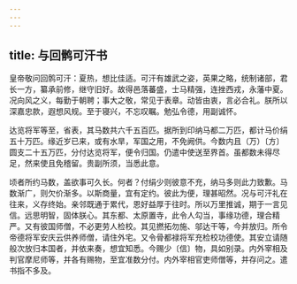 ```yaml
---
---
---
```

title: 与回鹘可汗书
---



皇帝敬问回鹘可汗：夏热，想比佳适。可汗有雄武之姿，英果之略，统制诸部，君长一方，纂承前修，继守旧好。故得邑落蕃盛，士马精强，连挫西戎，永藩中夏。况向风之义，每勤于朝聘；事大之敬，常见于表章。动皆由衷，言必合礼。朕所以深嘉忠款，遐想风规。至于寝兴，不忘叹瞩。勉弘令德，用副诚怀。

达览将军等至，省表，其马数共六千五百匹。据所到印纳马都二万匹，都计马价绢五十万匹。缘近岁已来，或有水旱，军国之用，不免阙供。今数内且（万）〔方〕圆支二十五万匹，分付达览将军，便令归国。仍遣中使送至界首。虽都数未得尽足，然来使且免稽留。贵副所须，当悉此意。

顷者所约马数，盖欲事可久长。何者？付绢少则彼意不充，纳马多则此力致歉。马数渐广，则欠价渐多。以斯商量，宜有定约。彼此为便，理甚昭然。况与可汗礼在往来，义存终始。亲邻既通于累代，恩好益厚于往时。所以万里推诚，期于一言见信。远思明智，固体朕心。其东都、太原置寺，此令人勾当，事缘功德，理合精严。又有彼国师僧，不必更劳人检校。其见撚拓勿施、邬达干等，今并放归。所令帝德将军安庆云供养师僧，请住外宅。又令骨都禄将军充检校功德使。其安立请随般次放归本国者，并依来奏，想宜知悉。今赐少〔信〕物，具如别录。内外宰相及判官摩尼师等，并各有赐物，至宜准数分付。内外宰相官吏师僧等，并存问之。遣书指不多及。